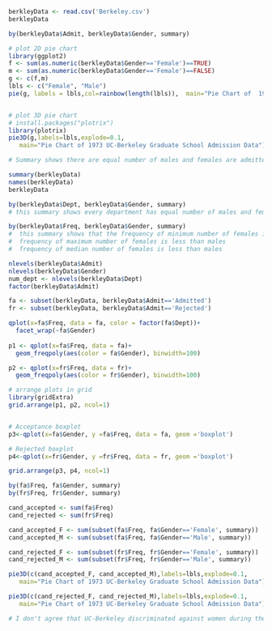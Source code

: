 ```{r}
berkleyData <- read.csv('Berkeley.csv')
berkleyData

by(berkleyData$Admit, berkleyData$Gender, summary)

# plot 2D pie chart
library(ggplot2)
f <- sum(as.numeric(berkleyData$Gender=='Female')==TRUE)
m <- sum(as.numeric(berkleyData$Gender=='Female')==FALSE)
g <- c(f,m)
lbls <- c("Female", "Male")
pie(g, labels = lbls,col=rainbow(length(lbls)),  main="Pie Chart of  1973 UC-Berkeley Graduate School Admission Data")


# plot 3D pie chart
# install.packages("plotrix")
library(plotrix)
pie3D(g,labels=lbls,explode=0.1,
   main="Pie Chart of 1973 UC-Berkeley Graduate School Admission Data")

# Summary shows there are equal number of males and females are admitted and rejected
```

```{r}
summary(berkleyData)
names(berkleyData)
berkleyData

by(berkleyData$Dept, berkleyData$Gender, summary)
# this summary shows every department has equal number of males and females

by(berkleyData$Freq, berkleyData$Gender, summary)
#  this summary shows that the frequency of minimum number of females is less than males
#  frequency of maximum number of females is less than males
#  frequency of median number of females is less than males

nlevels(berkleyData$Admit)
nlevels(berkleyData$Gender)
num_dept <- nlevels(berkleyData$Dept)
factor(berkleyData$Admit)

fa <- subset(berkleyData, berkleyData$Admit=='Admitted')
fr <- subset(berkleyData, berkleyData$Admit=='Rejected')

qplot(x=fa$Freq, data = fa, color = factor(fa$Dept))+
  facet_wrap(~fa$Gender)
  
p1 <- qplot(x=fa$Freq, data = fa)+
  geom_freqpoly(aes(color = fa$Gender), binwidth=100) 

p2 <- qplot(x=fr$Freq, data = fr)+
  geom_freqpoly(aes(color = fr$Gender), binwidth=100) 

# arrange plots in grid
library(gridExtra)
grid.arrange(p1, p2, ncol=1)


# Acceptance boxplot
p3<-qplot(x=fa$Gender, y =fa$Freq, data = fa, geom ='boxplot')

# Rejected boxplot
p4<-qplot(x=fr$Gender, y =fr$Freq, data = fr, geom ='boxplot')

grid.arrange(p3, p4, ncol=1)

by(fa$Freq, fa$Gender, summary)
by(fr$Freq, fr$Gender, summary)

cand_accepted <- sum(fa$Freq)
cand_rejected <- sum(fr$Freq)

cand_accepted_F <- sum(subset(fa$Freq, fa$Gender=='Female', summary))
cand_accepted_M <- sum(subset(fa$Freq, fa$Gender=='Male', summary))

cand_rejected_F <- sum(subset(fr$Freq, fr$Gender=='Female', summary))
cand_rejected_M <- sum(subset(fr$Freq, fr$Gender=='Male', summary))

pie3D(c(cand_accepted_F, cand_accepted_M),labels=lbls,explode=0.1,
   main="Pie Chart of 1973 UC-Berkeley Graduate School Admission Data")

pie3D(c(cand_rejected_F, cand_rejected_M),labels=lbls,explode=0.1,
   main="Pie Chart of 1973 UC-Berkeley Graduate School Admission Data")

# I don't agree that UC-Berkeley discriminated against women during the admission process

```

